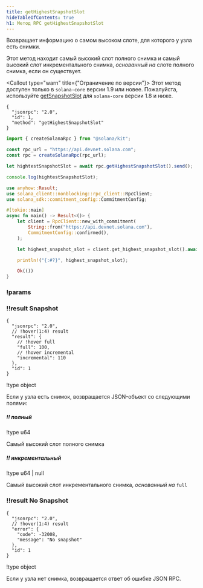 ```yaml
---
title: getHighestSnapshotSlot
hideTableOfContents: true
h1: Метод RPC getHighestSnapshotSlot
---
```


Возвращает информацию о самом высоком слоте, для которого у узла есть снимки.

Этот метод находит самый высокий слот полного снимка и самый высокий слот
инкрементального снимка, _основанный на_ слоте полного снимка, если он
существует.

<Callout type="warn" title={"Ограничение по версии"}>
  Этот метод доступен только в `solana-core` версии 1.9 или новее. Пожалуйста,
  используйте [getSnapshotSlot](/docs/rpc/http/getsnapshotslot) для
  `solana-core` версии 1.8 и ниже.
</Callout>

<APIMethod>

```jsonc !!request curl
{
  "jsonrpc": "2.0",
  "id": 1,
  "method": "getHighestSnapshotSlot"
}
```

```ts !!request title="Kit"
import { createSolanaRpc } from "@solana/kit";

const rpc_url = "https://api.devnet.solana.com";
const rpc = createSolanaRpc(rpc_url);

let hightestSnapshotSlot = await rpc.getHighestSnapshotSlot().send();

console.log(hightestSnapshotSlot);
```

```rs !!request title="Rust"
use anyhow::Result;
use solana_client::nonblocking::rpc_client::RpcClient;
use solana_sdk::commitment_config::CommitmentConfig;

#[tokio::main]
async fn main() -> Result<()> {
    let client = RpcClient::new_with_commitment(
        String::from("https://api.devnet.solana.com"),
        CommitmentConfig::confirmed(),
    );

    let highest_snapshot_slot = client.get_highest_snapshot_slot().await?;

    println!("{:#?}", highest_snapshot_slot);

    Ok(())
}
```

### !params

### !!result Snapshot

```jsonc !response
{
  "jsonrpc": "2.0",
  // !hover(1:4) result
  "result": {
    // !hover full
    "full": 100,
    // !hover incremental
    "incremental": 110
  },
  "id": 1
}
```

!type object

Если у узла есть снимок, возвращается JSON-объект со следующими полями:

##### !! полный

!type u64

Самый высокий слот полного снимка

##### !! инкрементальный

!type u64 | null

Самый высокий слот инкрементального снимка, _основанный на_ `full`

### !!result No Snapshot

```jsonc !response
{
  "jsonrpc": "2.0",
  // !hover(1:4) result
  "error": {
    "code": -32008,
    "message": "No snapshot"
  },
  "id": 1
}
```

!type object

Если у узла нет снимка, возвращается ответ об ошибке JSON RPC.

</APIMethod>
